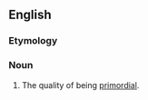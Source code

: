 ==English==

===Etymology===
{{suffix|primordial|ity|lang=en}}

===Noun===
{{en-noun|primordialities}}

# The quality of being [[primordial]].